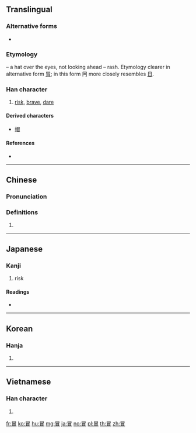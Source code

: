 ==Translingual==

===Alternative forms===
* {{l|mul|冐}}

===Etymology===
{{Han compound|冃|t1=hat|目|t2=eyes|ls=ic}} – a hat over the eyes, not looking ahead – rash. Etymology clearer in alternative form [[冐]]; in this form 冃 more closely resembles [[日]].

===Han character===
{{Han char|rn=13|rad=冂|as=07|sn=9|four=6060.0|canj=ABU|ids=⿱日目 <small>(J)</small>,⿱冃目 <small>(GTKV)</small>}}

# [[risk]], [[brave]], [[dare]]

====Derived characters====
* [[帽]]

====References====
* {{Han ref|kx=0129.210|dkj=01538|hdz=21499.120|uh=5192|ud=20882|bh=AB5F|bd=43871}}

----

==Chinese==
{{zh-forms}}

===Pronunciation===
{{zh-pron
|m=mào
|ma=y
|c=mou6,mak6
|h=pfs=mo
|md=
|mn=mō͘
|w=
|mc=y
|oc=y
|cat=
}}

===Definitions===
{{zh-hanzi}}

# {{rfdef|lang=zh}}

----

==Japanese==

===Kanji===
{{ja-kanji|grade=c|rs=冂07}}

# risk

====Readings====
* {{ja-readings|goon=[[もう]] (mō), [[もく]] (moku)|kanon=[[ぼう]] (bō), [[ぼく]] (boku)|kun=[[おかす]] (okasu), [[おおう]] (oou)}}

----

==Korean==

===Hanja===
{{ko-hanja|hangeul=[[모]], [[목]]|rv=mo, mok|mr=mo, mok}}

# {{defn|lang=ko|sort=冂07}}

----

==Vietnamese==

===Han character===
{{vi-hantu|[[mạo]], [[mào]], [[mẹo]]|rs=冂07}}

# {{defn|lang=vi}}

[[fr:冒]]
[[ko:冒]]
[[hu:冒]]
[[mg:冒]]
[[ja:冒]]
[[no:冒]]
[[pl:冒]]
[[th:冒]]
[[zh:冒]]